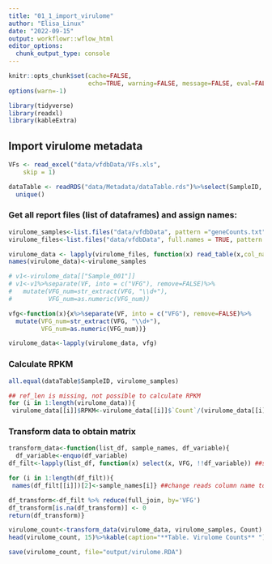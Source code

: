 ```yaml
---
title: "01_1_import_virulome"
author: "Elisa_Linux"
date: "2022-09-15"
output: workflowr::wflow_html
editor_options:
  chunk_output_type: console
---
```



```r
knitr::opts_chunk$set(cache=FALSE,
                      echo=TRUE, warning=FALSE, message=FALSE, eval=FALSE, results ='markup')
options(warn=-1)
```

```r
library(tidyverse)
library(readxl)
library(kableExtra)
```

## Import virulome metadata
```r
VFs <- read_excel("data/vfdbData/VFs.xls", 
    skip = 1)

dataTable <- readRDS("data/Metadata/dataTable.rds")%>%select(SampleID, InitialReads)%>%
  unique()
```

### Get all report files (list of dataframes) and assign names:

```r
virulome_samples<-list.files("data/vfdbData", pattern ="geneCounts.txt")%>%str_extract(pattern = "Sample_\\d+")
virulome_files<-list.files("data/vfdbData", full.names = TRUE, pattern ="geneCounts.txt")

virulome_data <- lapply(virulome_files, function(x) read_table(x,col_names = c("Count", "VF")))
names(virulome_data)<-virulome_samples
```

```r
# v1<-virulome_data[["Sample_001"]]
# v1<-v1%>%separate(VF, into = c("VFG"), remove=FALSE)%>%
#   mutate(VFG_num=str_extract(VFG, "\\d+"),
#          VFG_num=as.numeric(VFG_num))
```

```r
vfg<-function(x){x%>%separate(VF, into = c("VFG"), remove=FALSE)%>%
  mutate(VFG_num=str_extract(VFG, "\\d+"),
         VFG_num=as.numeric(VFG_num))}

virulome_data<-lapply(virulome_data, vfg)
```


### Calculate RPKM

```r
all.equal(dataTable$SampleID, virulome_samples)

## ref_len is missing, not possible to calculate RPKM
for (i in 1:length(virulome_data)){
 virulome_data[[i]]$RPKM<-virulome_data[[i]]$`Count`/(virulome_data[[i]]$`ref_len`/1000 * dataTable$InitialReads[i]/1000000)}
```


### Transform data to obtain matrix 

```r
transform_data<-function(list_df, sample_names, df_variable){
  df_variable<-enquo(df_variable)
df_filt<-lapply(list_df, function(x) select(x, VFG, !!df_variable)) ##select variables

for (i in 1:length(df_filt)){
 names(df_filt[[i]])[2]<-sample_names[i]} ##change reads column name to sample name

df_transform<-df_filt %>% reduce(full_join, by='VFG')
df_transform[is.na(df_transform)] <- 0
return(df_transform)}
```

```r
virulome_count<-transform_data(virulome_data, virulome_samples, Count)
head(virulome_count, 15)%>%kable(caption="**Table. Virulome Counts** ")%>%kable_paper("striped")%>%scroll_box(width = "100%")
```

```r
save(virulome_count, file="output/virulome.RDA")
```

